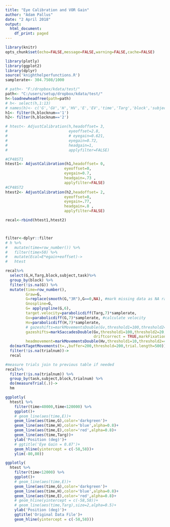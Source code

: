 ```yaml
---
title: "Eye Calibration and VOR Gain"
author: "Adam Pallus"
date: "2 April 2018"
output:
  html_document:
    df_print: paged
---
```



```r
library(knitr)
opts_chunk$set(echo=FALSE,message=FALSE,warning=FALSE,cache=FALSE)
```

```r
library(plotly)
library(ggplot2)
library(dplyr)
source('knighthelperfunctions.R')
samplerate<- 304.7508/1000

```

```r

# path<- "F:/dropbox/kdata/test/"
path<- "C:/users/setup/dropbox/kdata/test/"
h<-loadnewheadfree(path=path)
# h<- select(h,1:13)
# names(h)<- c('G','GV','H','HV','E','EV','time','Targ','block','subject','blocknum','task')
h1<- filter(h,blocknum=='1')
h2<- filter(h,blocknum=='2')
```

```r


# htest<- AdjustCalibration(h,headoffset= 3,
#                           eyeoffset=2.8,
#                           # eyegain=0.621,
#                           eyegain=0.72,
#                           headgain=1,
#                           applyfilter=FALSE)

#CP48ST1
htest1<- AdjustCalibration(h1,headoffset= 0,
                          eyeoffset=0,
                          eyegain=0.7,
                          headgain=.73 ,
                          applyfilter=FALSE)
#CP48ST2
htest2<- AdjustCalibration(h2,headoffset= 2,
                          eyeoffset=0,
                          eyegain=.77,
                          headgain=.8 ,
                          applyfilter=FALSE)

recal<-rbind(htest1,htest2)



filter<-dplyr::filter
# h %>%
#   mutate(time=row_number()) %>%
#   filter(time>50) %>%
#   mutate(Ecal=E*egain+eoffset)->
#   htest
```

```r
recal%>%
  select(G,H,Targ,block,subject,task)%>%
  group_by(block) %>%
  filter(!is.na(G)) %>%
  mutate(time=row_number(),
         Graw=G,
         G=replace(smooth(G,"3R"),G==0,NA), #mark missing data as NA rather than 0
         Gnospline=G,
         G= applyspline(G,6),
         target.velocity=parabolicdiff(Targ,7)*samplerate,
         Gv=parabolicdiff(G,7)*samplerate, #calculate velocity
         Hv=parabolicdiff(H,7)*samplerate,
         # gazeshifts=markMovementsDouble(Gv,threshold1=100,threshold2=10),
         gazeshifts=markSaccadesDouble(Gv,threshold1=100,threshold2=20,
                                       driftcorrect = TRUE,markFixations = FALSE),
         headmovement=markMovementsDouble(Hv,threshold1=10,threshold2=4)) %>%
  do(markTagetMovements(t=.,buffer=200,threshold=200,trial.length=500))%>%
  filter(!is.na(trialnum))->
  recal

#measure trials join to previous table if needed
recal%>%
  filter(!is.na(trialnum)) %>%
  group_by(task,subject,block,trialnum) %>%
  do(measureTrial(.))->
  hm
```



```r
ggplotly(
  htest1 %>%
    filter(time>40000,time<120000) %>%
    ggplot()+
    # geom_line(aes(time,E))+
    geom_line(aes(time,G),color='darkgreen')+
    geom_line(aes(time,H),color='blue',alpha=0.8)+
    geom_line(aes(time,E),color='red',alpha=0.8)+
    geom_line(aes(time,Targ))+
    ylab('Position (deg)')+
    # ggtitle('Eye Gain = 0.87')+
    geom_hline(yintercept = c(-58,58))+
    ylim(-80,80))
```


```r
ggplotly(
  htest %>%
    filter(time<12000) %>%
    ggplot()+
    # geom_line(aes(time,E))+
    geom_line(aes(time,G),color='darkgreen')+
    geom_line(aes(time,H),color='blue',alpha=0.8)+
    geom_line(aes(time,E),color='red',alpha=0.8)+
    # geom_hline(yintercept = c(-58,58))+
    # geom_line(aes(time,Targ),size=2,alpha=0.5)+
    ylab('Position (deg)')+
    ggtitle('Original Data File')+
    geom_hline(yintercept = c(-58,58)))
```